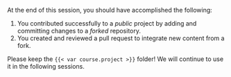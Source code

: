 At the end of this session, you should have accomplished the following:

1. You contributed successfully to a *public* project by adding and committing changes to a *forked* repository.
1. You created and reviewed a pull request to integrate new content from a fork.

Please keep the `{{< var course.project >}}` folder!
We will continue to use it in the following sessions.
